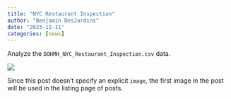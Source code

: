 ```yaml
---
title: "NYC Restaurant Inspection"
author: "Benjamin DesJardins"
date: "2023-12-11"
categories: [news]
---
```


Analyze the `DOHMH_NYC_Restaurant_Inspection.csv` data.

![](thumbnail.jpg)

Since this post doesn't specify an explicit `image`, the first image in the post will be used in the listing page of posts.
